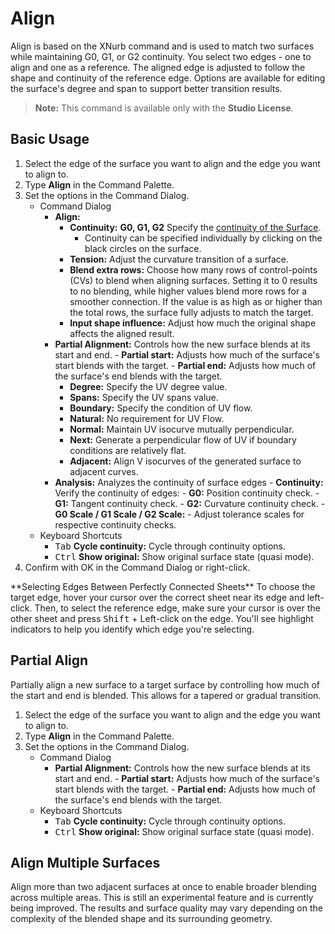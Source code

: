 
# Align

<Reference shortcut="" command="Align" button="" />

Align is based on the XNurb command and is used to match two surfaces while maintaining G0, G1, or G2 continuity. You select two edges - one to align and one as a reference. The aligned edge is adjusted to follow the shape and continuity of the reference edge. Options are available for editing the surface's degree and span to support better transition results.

> **Note:** This command is available only with the **Studio License**.

## Basic Usage

1. Select the edge of the surface you want to align and the edge you want to align to.
2. Type **Align** in the Command Palette.
3. Set the options in the Command Dialog.
    - <Kst>Command Dialog</Kst>
        - **Align:**
            - **Continuity:** **G0, G1, G2** Specify the [continuity of the Surface](/cad-essentials/continuity-curve-and-surface).
                - Continuity can be specified individually by clicking on the black circles on the surface.
            - **Tension:** Adjust the curvature transition of a surface.
            - **Blend extra rows:** Choose how many rows of control-points (CVs) to blend when aligning surfaces. Setting it to 0 results to no blending, while higher values blend more rows for a smoother connection. If the value is as high as or higher than the total rows, the surface fully adjusts to match the target.
            - **Input shape influence:** Adjust how much the original shape affects the aligned result.
        - **Partial Alignment:** Controls how the new surface blends at its start and end. 
                    - **Partial start:** Adjusts how much of the surface's start blends with the target.
                    - **Partial end:** Adjusts how much of the surface's end blends with the target.
            - **Degree:** Specify the UV degree value.
            - **Spans:** Specify the UV spans value.
            - **Boundary:** Specify the condition of UV flow.
            - **Natural:** No requirement for UV Flow.
            - **Normal:** Maintain UV isocurve mutually perpendicular.
            - **Next:** Generate a perpendicular flow of UV if boundary conditions are relatively flat.
            - **Adjacent:** Align V isocurves of the generated surface to adjacent curves. 
        - **Analysis:** Analyzes the continuity of surface edges
                - **Continuity:** Verify the continuity of edges:
                    - **G0:** Position continuity check.
                    - **G1:** Tangent continuity check.
                    - **G2:** Curvature continuity check.
                - **G0 Scale / G1 Scale / G2 Scale:** 
                    - Adjust tolerance scales for respective continuity checks.
    - <Kst>Keyboard Shortcuts</Kst>
        - <kbd>Tab</kbd> **Cycle continuity:** Cycle through continuity options.
        - <kbd>Ctrl</kbd> **Show original:** Show original surface state (quasi mode).
4. Confirm with OK in the Command Dialog or right-click.

<VideoPlayer fileName="align-1"/>

<Callout type="info" emoji="ℹ️">
**Selecting Edges Between Perfectly Connected Sheets**   
To choose the target edge, hover your cursor over the correct sheet near its edge and left-click. Then, to select the reference edge, make sure your cursor is over the other sheet and press <kbd>Shift</kbd> + Left-click on the edge. You'll see highlight indicators to help you identify which edge you're selecting.
</Callout>

<VideoPlayer fileName="align-0"/>

## Partial Align

Partially align a new surface to a target surface by controlling how much of the start and end is blended. This allows for a tapered or gradual transition.

1. Select the edge of the surface you want to align and the edge you want to align to.
2. Type **Align** in the Command Palette.
3. Set the options in the Command Dialog.
    - <Kst>Command Dialog</Kst>
        - **Partial Alignment:** Controls how the new surface blends at its start and end.
                - **Partial start:** Adjusts how much of the surface's start blends with the target.
                - **Partial end:** Adjusts how much of the surface's end blends with the target.
    - <Kst>Keyboard Shortcuts</Kst>
        - <kbd>Tab</kbd> **Cycle continuity:** Cycle through continuity options.
        - <kbd>Ctrl</kbd> **Show original:** Show original surface state (quasi mode).

<VideoPlayer fileName="align-2"/>

## Align Multiple Surfaces

Align more than two adjacent surfaces at once to enable broader blending across multiple areas. This is still an experimental feature and is currently being improved. The results and surface quality may vary depending on the complexity of the blended shape and its surrounding geometry.

<VideoPlayer fileName="align-3"/>
